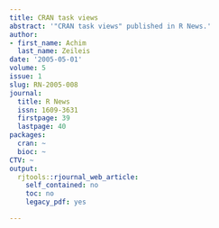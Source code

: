 ```yaml
---
title: CRAN task views
abstract: '"CRAN task views" published in R News.'
author:
- first_name: Achim
  last_name: Zeileis
date: '2005-05-01'
volume: 5
issue: 1
slug: RN-2005-008
journal:
  title: R News
  issn: 1609-3631
  firstpage: 39
  lastpage: 40
packages:
  cran: ~
  bioc: ~
CTV: ~
output:
  rjtools::rjournal_web_article:
    self_contained: no
    toc: no
    legacy_pdf: yes

---
```


